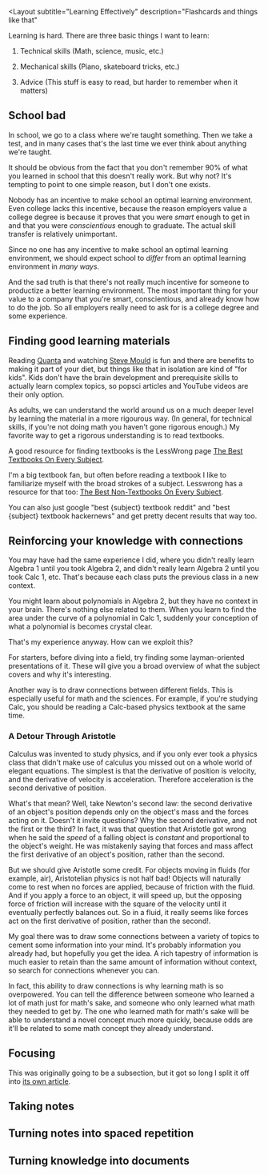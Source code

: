 <Layout
  subtitle="Learning Effectively"
  description="Flashcards and things like that"
>

Learning is hard. There are three basic things I want to learn:

1. Technical skills (Math, science, music, etc.)

2. Mechanical skills (Piano, skateboard tricks, etc.)

3. Advice (This stuff is easy to read, but harder to remember when it matters)

## School bad

In school, we go to a class where we're taught something. Then we take a test, and in many cases that's the last time we ever think about anything we're taught. 

It should be obvious from the fact that you don't remember 90% of what you learned in school that this doesn't really work. But why not? It's tempting to point to one simple reason, but I don't one exists. 

Nobody has an incentive to make school an optimal learning environment. Even college lacks this incentive, because the reason employers value a college degree is because it proves that you were *smart* enough to get in and that you were *conscientious* enough to graduate. The actual skill transfer is relatively unimportant.

Since no one has any incentive to make school an optimal learning environment, we should expect school to *differ* from an optimal learning environment in *many ways*.

And the sad truth is that there's not really much incentive for someone to productize a better learning environment. The most important thing for your value to a company that you're smart, conscientious, and already know how to do the job. So all employers really need to ask for is a college degree and some experience. 

## Finding good learning materials

Reading [Quanta](https://www.quantamagazine.org/) and watching [Steve Mould](https://www.youtube.com/channel/UCEIwxahdLz7bap-VDs9h35A) is fun and there are benefits to making it part of your diet, but things like that in isolation are kind of "for kids". Kids don't have the brain development and prerequisite skills to actually learn complex topics, so popsci articles and YouTube videos are their only option. 

As adults, we can understand the world around us on a much deeper level by learning the material in a more rigourous way. (In general, for technical skills, if you're not doing math you haven't gone rigorous enough.) My favorite way to get a rigorous understanding is to read textbooks. 

A good resource for finding textbooks is the LessWrong page [The Best Textbooks On Every Subject](https://www.lesswrong.com/posts/xg3hXCYQPJkwHyik2/the-best-textbooks-on-every-subject). 

I'm a big textbook fan, but often before reading a textbook I like to familiarize myself with the broad strokes of a subject. Lesswrong has a resource for that too: [The Best Non-Textbooks On Every Subject](https://www.lesswrong.com/posts/GiEdQ79EDMjggtBKf/best-non-textbooks-on-every-subject).

You can also just google "best {subject} textbook reddit" and "best {subject} textbook hackernews" and get pretty decent results that way too.

## Reinforcing your knowledge with connections

You may have had the same experience I did, where you didn't really learn Algebra 1 until you took Algebra 2, and didn't really learn Algebra 2 until you took Calc 1, etc. 
That's because each class puts the previous class in a new context. 

You might learn about polynomials in Algebra 2, but they have no context in your brain. There's nothing else related to them. 
When you learn to find the area under the curve of a polynomial in Calc 1, suddenly your conception of what a polynomial is becomes crystal clear. 

That's my experience anyway. How can we exploit this?

For starters, before diving into a field, try finding some layman-oriented presentations of it. 
These will give you a broad overview of what the subject covers and why it's interesting. 


Another way is to draw connections between different fields. 
This is especially useful for math and the sciences. 
For example, if you're studying Calc, you should be reading a Calc-based physics textbook at the same time. 

### A Detour Through Aristotle

Calculus was invented to study physics, and if you only ever took a physics class that didn't make use of calculus you missed out on a whole world of elegant equations. 
The simplest is that the derivative of position is velocity, and the derivative of velocity is acceleration. Therefore acceleration is the second derivative of position.

What's that mean? 
Well, take Newton's second law: the second derivative of an object's position depends only on the object's mass and the forces acting on it. 
Doesn't it invite questions? Why the second derivative, and not the first or the third? 
In fact, it was that question that Aristotle got wrong when he said the *speed* of a falling object is *constant* and proportional to the object's weight. 
He was mistakenly saying that forces and mass affect the first derivative of an object's position, rather than the second. 

But we should give Aristotle some credit. 
For objects moving in fluids (for example, air), Aristotelian physics is not half bad!
Objects will naturally come to rest when no forces are applied, because of friction with the fluid. 
And if you apply a force to an object, it will speed up, but the opposing force of friction will increase with the square of the velocity until it eventually perfectly balances out.
So in a fluid, it really seems like forces act on the first derivative of position, rather than the second!.

My goal there was to draw some connections between a variety of topics to cement some information into your mind. 
It's probably information you already had, but hopefully you get the idea. 
A rich tapestry of information is much easier to retain than the same amount of information without context, so search for connections whenever you can.

In fact, this ability to draw connections is why learning math is so overpowered. 
You can tell the difference between someone who learned a lot of math just for math's sake, and someone who only learned what math they needed to get by. 
The one who learned math for math's sake will be able to understand a novel concept much more quickly, because odds are it'll be related to some math concept they already understand. 

## Focusing

This was originally going to be a subsection, but it got so long I split it off into [its own article](/advice/focusing/).

## Taking notes

## Turning notes into spaced repetition

## Turning knowledge into documents

</Layout>
